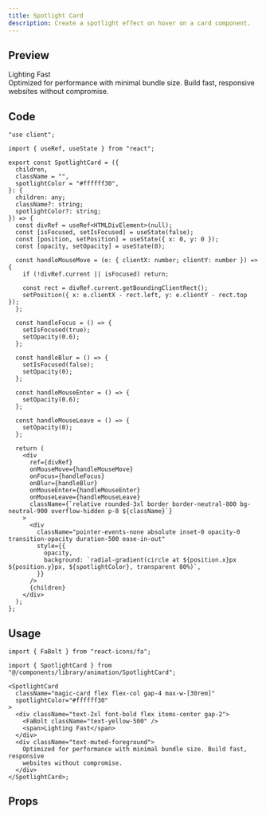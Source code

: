 ```yaml
---
title: Spotlight Card
description: Create a spotlight effect on hover on a card component.
---
```




## Preview

<PreviewContainer>
  <SpotlightCard
    className="magic-card flex flex-col gap-4 max-w-[30rem]"
    spotlightColor="#ffffff30"
  >
    <div className="text-2xl font-bold flex items-center gap-2">
      <FaBolt className="text-yellow-500" />
      <span>Lighting Fast</span>
    </div>
    <div className="text-muted-foreground">
      Optimized for performance with minimal bundle size. Build fast, responsive
      websites without compromise.
    </div>
  </SpotlightCard>
</PreviewContainer>

## Code

```tsx title="SpotlightCard.tsx"
"use client";

import { useRef, useState } from "react";

export const SpotlightCard = ({
  children,
  className = "",
  spotlightColor = "#ffffff30",
}: {
  children: any;
  className?: string;
  spotlightColor?: string;
}) => {
  const divRef = useRef<HTMLDivElement>(null);
  const [isFocused, setIsFocused] = useState(false);
  const [position, setPosition] = useState({ x: 0, y: 0 });
  const [opacity, setOpacity] = useState(0);

  const handleMouseMove = (e: { clientX: number; clientY: number }) => {
    if (!divRef.current || isFocused) return;

    const rect = divRef.current.getBoundingClientRect();
    setPosition({ x: e.clientX - rect.left, y: e.clientY - rect.top });
  };

  const handleFocus = () => {
    setIsFocused(true);
    setOpacity(0.6);
  };

  const handleBlur = () => {
    setIsFocused(false);
    setOpacity(0);
  };

  const handleMouseEnter = () => {
    setOpacity(0.6);
  };

  const handleMouseLeave = () => {
    setOpacity(0);
  };

  return (
    <div
      ref={divRef}
      onMouseMove={handleMouseMove}
      onFocus={handleFocus}
      onBlur={handleBlur}
      onMouseEnter={handleMouseEnter}
      onMouseLeave={handleMouseLeave}
      className={`relative rounded-3xl border border-neutral-800 bg-neutral-900 overflow-hidden p-8 ${className}`}
    >
      <div
        className="pointer-events-none absolute inset-0 opacity-0 transition-opacity duration-500 ease-in-out"
        style={{
          opacity,
          background: `radial-gradient(circle at ${position.x}px ${position.y}px, ${spotlightColor}, transparent 80%)`,
        }}
      />
      {children}
    </div>
  );
};
```

## Usage

```tsx title="index.tsx"
import { FaBolt } from "react-icons/fa";

import { SpotlightCard } from "@/components/library/animation/SpotlightCard";

<SpotlightCard
  className="magic-card flex flex-col gap-4 max-w-[30rem]"
  spotlightColor="#ffffff30"
>
  <div className="text-2xl font-bold flex items-center gap-2">
    <FaBolt className="text-yellow-500" />
    <span>Lighting Fast</span>
  </div>
  <div className="text-muted-foreground">
    Optimized for performance with minimal bundle size. Build fast, responsive
    websites without compromise.
  </div>
</SpotlightCard>;
```

## Props

<AutoTypeTable
  path="./components/library/animation/SpotlightCard.tsx"
  name="SpotlightCardProps"
/>
